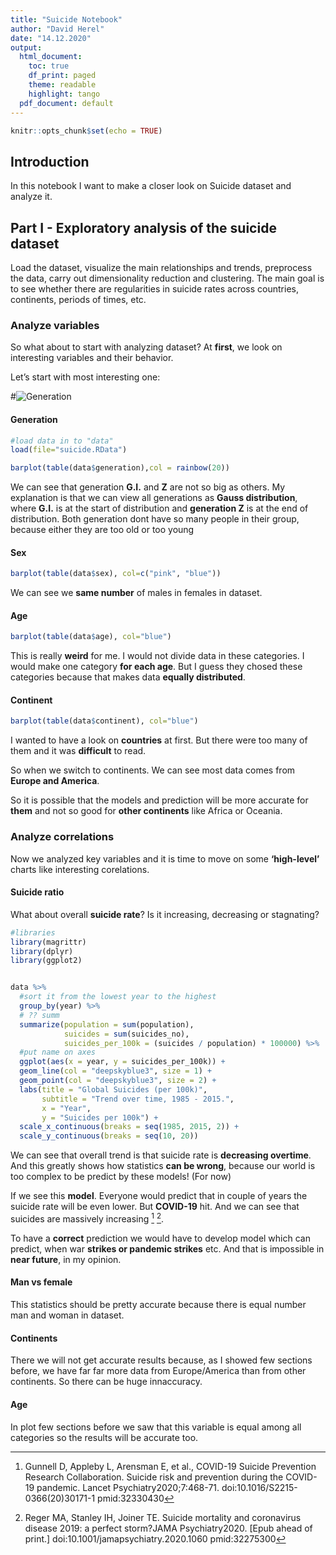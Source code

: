 ```yaml
---
title: "Suicide Notebook"
author: "David Herel"
date: "14.12.2020"
output:
  html_document:
    toc: true
    df_print: paged
    theme: readable
    highlight: tango
  pdf_document: default
---
```


```r
knitr::opts_chunk$set(echo = TRUE)
```
 
 
## Introduction

In this notebook I want to make a closer look on Suicide dataset and analyze it.

## Part I - Exploratory analysis of the suicide dataset
Load the dataset, visualize the main relationships and trends, 
preprocess the data, carry out dimensionality reduction and clustering. The main goal is to see whether there are
regularities in suicide rates across countries, continents, periods of times, etc.

### Analyze variables
So what about to start with analyzing dataset?
At **first**, we look on interesting variables and their behavior.

Let's start with most interesting one: 

#![Generation](ok_boomer.jpg)


#### Generation
```r
#load data in to "data"
load(file="suicide.RData")

barplot(table(data$generation),col = rainbow(20))
```

We can see that generation **G.I.** and **Z** are not so big as others. My explanation is that we can view all generations as **Gauss distribution**, where **G.I.** is at the start of distribution and **generation Z** is at the end of distribution. Both generation dont have so many people in their group, because either they are too old or too young

#### Sex

```r
barplot(table(data$sex), col=c("pink", "blue"))
```

We can see we **same number** of males in females in dataset.

#### Age

```r
barplot(table(data$age), col="blue")
```

This is really **weird** for me. I would not divide data in these categories. I would make one category **for each age**. But I guess they chosed these categories because that makes data **equally distributed**.

#### Continent

```r
barplot(table(data$continent), col="blue")
```

I wanted to have a look on **countries** at first. But there were too many of them and it was **difficult** to read.

So when we switch to continents. We can see most data comes from **Europe and America**. 

So it is possible that the models and prediction will be more accurate for **them** and not so good for **other continents** like Africa or Oceania.

### Analyze correlations
Now we analyzed key variables and it is time to move on some **'high-level'** charts like interesting corelations.

#### Suicide ratio
What about overall **suicide rate**? Is it increasing, decreasing or stagnating?
```r
#libraries
library(magrittr) 
library(dplyr) 
library(ggplot2)


data %>%
  #sort it from the lowest year to the highest
  group_by(year) %>%
  # ?? summ
  summarize(population = sum(population), 
            suicides = sum(suicides_no), 
            suicides_per_100k = (suicides / population) * 100000) %>%
  #put name on axes
  ggplot(aes(x = year, y = suicides_per_100k)) + 
  geom_line(col = "deepskyblue3", size = 1) + 
  geom_point(col = "deepskyblue3", size = 2) + 
  labs(title = "Global Suicides (per 100k)",
       subtitle = "Trend over time, 1985 - 2015.",
       x = "Year", 
       y = "Suicides per 100k") + 
  scale_x_continuous(breaks = seq(1985, 2015, 2)) + 
  scale_y_continuous(breaks = seq(10, 20))

```

We can see that overall trend is that suicide rate is **decreasing overtime**. 
And this greatly shows how statistics **can be wrong**, because our world is too complex to be predict by these models! (For now)

If we see this **model**. Everyone would predict that in couple of years the suicide rate will be even lower. But **COVID-19** hit. And we can see that suicides are massively increasing [^1] [^2]. 

To have a **correct** prediction we would have to develop model which can predict, when war **strikes or pandemic strikes** etc. And that is impossible in **near future**, in my opinion. 


[^1]: Gunnell D, Appleby L, Arensman E, et al., COVID-19 Suicide Prevention Research Collaboration. Suicide risk and prevention during the COVID-19 pandemic. Lancet Psychiatry2020;7:468-71. doi:10.1016/S2215-0366(20)30171-1 pmid:32330430
[^2]: Reger MA, Stanley IH, Joiner TE. Suicide mortality and coronavirus disease 2019: a perfect storm?JAMA Psychiatry2020. [Epub ahead of print.] doi:10.1001/jamapsychiatry.2020.1060 pmid:32275300

#### Man vs female
This statistics should be pretty accurate because there is equal number man and woman in dataset.

#### Continents
There we will not get accurate results because, as I showed few sections before, we have far far more data from Europe/America than from other continents. So there can be huge innaccuracy.

#### Age
In plot few sections before we saw that this variable is equal among all categories so the results will be accurate too.